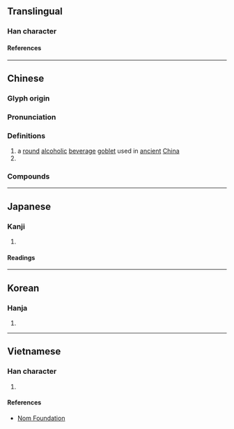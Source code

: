 {{also|巵}}
{{character info/new}}
==Translingual==

===Han character===
{{Han char|rn=26|rad=卩|as=03|sn=5|four=72217|canj=HMSU|ids=⿸𠂋㔾}}

====References====
{{Han ref|kx=0159.040|dkj=02846|dj=0363.140|hdz=10311.040|uh=536E}}

----

==Chinese==
{{zh-forms|alt=巵}}

===Glyph origin===
{{Han etym}}

===Pronunciation===
{{zh-pron
|m=zhī
|c=zi1
|mc=y
|oc=y
|ma=
|cat=n,cls
}}

===Definitions===
{{zh-hanzi}}

# a [[round]] [[alcoholic]] [[beverage]] [[goblet]] used in [[ancient]] [[China]]
# {{zh-classifier|the [[volume]] of [[liquid]] in one ''zhi'' ([[goblet]])}}

===Compounds===
{{zh-der|侑卮|卮酒|卮言|玉卮無當|玉卮}}

----

==Japanese==

===Kanji===
{{ja-kanji|grade=|rs=卩03}}

# {{rfdef|ja|sort=卩03}}

====Readings====
{{ja-readings
|on=し
|kun=さかずき
}}

----

==Korean==

===Hanja===
{{ko-hanja|치}}

# {{rfdef|ko|sort=卩03}}

----

==Vietnamese==

===Han character===
{{vi-readings|rs=卩03|reading=chi}}

# {{rfdef|vi|sort=卩03}}

====References====
* [http://nomfoundation.org/common/nom_details.php?codepoint=536e Nom Foundation]